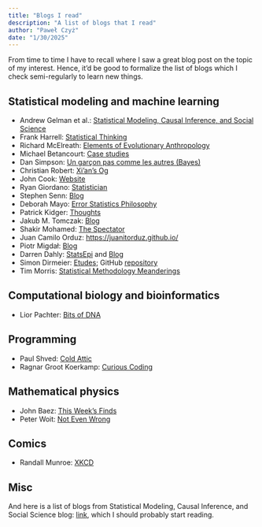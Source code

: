 ```yaml
---
title: "Blogs I read"
description: "A list of blogs that I read"
author: "Paweł Czyż"
date: "1/30/2025"
---
```


From time to time I have to recall where I saw a great blog post on the topic of my interest. Hence, it'd be good to formalize the list of blogs which I check semi-regularly to learn new things.


## Statistical modeling and machine learning

  - Andrew Gelman et al.: [Statistical Modeling, Causal Inference, and Social Science](https://statmodeling.stat.columbia.edu/)
  - Frank Harrell: [Statistical Thinking](https://www.fharrell.com/)
  - Richard McElreath: [Elements of Evolutionary Anthropology](https://elevanth.org/blog/)
  - Michael Betancourt: [Case studies](https://betanalpha.github.io/writing/)
  - Dan Simpson: [Un garçon pas comme les autres (Bayes)](https://dansblog.netlify.app/)
  - Christian Robert: [Xi'an's Og](https://xianblog.wordpress.com/)
  - John Cook: [Website](https://www.johndcook.com/blog/)
  - Ryan Giordano: [Statistician](https://rgiordan.github.io/)
  - Stephen Senn: [Blog](http://www.senns.uk/Blogs.html)
  - Deborah Mayo: [Error Statistics Philosophy](https://errorstatistics.com/)
  - Patrick Kidger: [Thoughts](https://kidger.site/thoughts/)
  - Jakub M. Tomczak: [Blog](https://jmtomczak.github.io/)
  - Shakir Mohamed: [The Spectator](https://blog.shakirm.com/)
  - Juan Camilo Orduz: [https://juanitorduz.github.io/](https://juanitorduz.github.io/)
  - Piotr Migdał: [Blog](https://p.migdal.pl/blog/)
  - Darren Dahly: [StatsEpi](https://statsepi.substack.com/) and [Blog](https://darrendahly.github.io/#posts)
  - Simon Dirmeier: [Etudes](https://dirmeier.github.io/etudes/causal_structure_learning.html); GitHub [repository](https://github.com/dirmeier/etudes)
  - Tim Morris: [Statistical Methodology Meanderings](https://tpmorris.substack.com/)


## Computational biology and bioinformatics

  - Lior Pachter: [Bits of DNA](https://liorpachter.wordpress.com/)

## Programming

  - Paul Shved: [Cold Attic](http://coldattic.info/post/)
  - Ragnar Groot Koerkamp: [Curious Coding](https://curiouscoding.nl/)

## Mathematical physics

  - John Baez: [This Week's Finds](https://math.ucr.edu/home/baez/twf.html)
  - Peter Woit: [Not Even Wrong](https://www.math.columbia.edu/~woit/wordpress/)


## Comics

  - Randall Munroe: [XKCD](https://xkcd.com/)


## Misc

And here is a list of blogs from Statistical Modeling, Causal Inference, and Social Science blog: [link](https://statmodeling.stat.columbia.edu/blogs-i-read/), which I should probably start reading.

